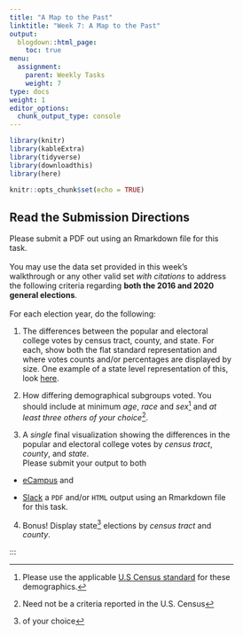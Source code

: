 ```yaml
---
title: "A Map to the Past"
linktitle: "Week 7: A Map to the Past"
output:
  blogdown::html_page:
    toc: true
menu:
  assignment:
    parent: Weekly Tasks
    weight: 7
type: docs
weight: 1
editor_options: 
  chunk_output_type: console
---
```


<style>
.hvr-sweep-to-left {
  display: inline-block;
  vertical-align: middle;
  -webkit-transform: perspective(1px) translateZ(0);
  transform: perspective(1px) translateZ(0);
  box-shadow: 0 0 1px rgba(0, 0, 0, 0);
  position: relative;
  -webkit-transition-property: color;
  transition-property: color;
  -webkit-transition-duration: 0.25s;
  transition-duration: 0.25s;
}

.hvr-sweep-to-left:before {
  content: "";
  position: absolute;
  z-index: -1;
  top: 0;
  left: 0;
  right: 0;
  bottom: 0;
  background:	#003277;
  -webkit-transform: scaleX(0);
  transform: scaleX(0);
  -webkit-transform-origin: 100% 50%;
  transform-origin: 100% 50%;
  -webkit-transition-property: transform;
  transition-property: transform;
  -webkit-transition-duration: 0.3s;
  transition-duration: 0.3s;
  -webkit-transition-timing-function: ease-out;
  transition-timing-function: ease-out;
}

.hvr-sweep-to-left:hover, .hvr-sweep-to-left:focus, .hvr-sweep-to-left:active {
  color: white;
}

.hvr-sweep-to-left:hover:before, .hvr-sweep-to-left:focus:before, .hvr-sweep-to-left:active:before {
  -webkit-transform: scaleX(1);
  transform: scaleX(1);
}

* {
  box-sizing: border-box;
}

.tabs {
  display: flex;
  flex-wrap: wrap;
  max-width: 700px;
  background: #efefef;
  box-shadow: 0 48px 80px -32px rgba(0,0,0,0.3);
}

.input {
  position: absolute;
  opacity: 0;
}

.label {
  width: 100%;
  padding: 20px 30px;
  background: #e5e5e5;
  cursor: pointer;
  font-weight: bold;
  font-size: 18px;
  color: #7f7f7f;
  transition: background 0.1s, color 0.1s;
}

.label:hover {
  background: #d8d8d8;
}

.label:active {
  background: #ccc;
}

.input:focus + .label {
  box-shadow: inset 0px 0px 0px 3px #2aa1c0;
  z-index: 1;
}

.input:checked + .label {
  background: #fff;
  color: #000;
}

@media (min-width: 600px) {
  .label {
    width: auto;
  }
}

.panel {
  display: none;
  padding: 20px 30px 30px;
  background: #fff;
}

@media (min-width: 600px) {
  .panel {
    order: 99;
  }
}

.input:checked + .label + .panel {
  display: block;
}
</style>

```r
library(knitr)
library(kableExtra)
library(tidyverse)
library(downloadthis)
library(here)
```

```r
knitr::opts_chunk$set(echo = TRUE)
```

## Read the Submission Directions
Please submit a PDF out using an Rmarkdown file for this task. <br><br> You may use the data set provided in this week's walkthrough or any other valid set *with citations* to address the following criteria regarding **both the 2016 and 2020 general elections**.<br><br>For each election year, do the following:

1. The differences between the popular and electoral college votes by census tract, county, and state. For each, show both the flat standard representation and where votes counts and/or percentages are displayed by size. One example of a state level representation of this, look [here](http://www-personal.umich.edu/~mejn/election/2016/){target="_blank"}.

2. How differing demographical subgroups voted. You should include at minimum *age*, *race* and *sex*^[Please use the applicable [U.S Census standard](https://www.census.gov/topics/population.html){target="_blank"} for these demographics.] and *at least three others of your choice*^[Need not be a criteria reported in the U.S. Census].

3. A *single* final visualization showing the differences in the popular and electoral college votes by *census tract*, *county*, and *state*.<br>
Please submit your output to both 

  - [eCampus](https://ecampus.wvu.edu){target="_blank"} and 

  - [Slack](https://2021edp693e.slack.com/archives/C01PTTDPTM5){target="_blank"} a `PDF` and/or `HTML` output using an Rmarkdown file for this task. 

4. Bonus! Display state^[of your choice] elections by *census tract* and *county*. 

:::